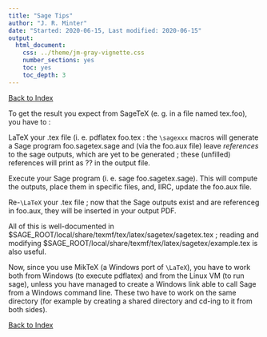 ```yaml
---
title: "Sage Tips"
author: "J. R. Minter"
date: "Started: 2020-06-15, Last modified: 2020-06-15"
output:
  html_document:
    css: ../theme/jm-gray-vignette.css
    number_sections: yes
    toc: yes
    toc_depth: 3
---
```

[Back to Index](../README.html)

To get the result you expect from SageTeX (e. g. in a file named tex.foo), you have to :

LaTeX your .tex file (i. e. pdflatex foo.tex : the `\sagexxx` macros will generate a Sage program foo.sagetex.sage and (via the foo.aux file) leave _references_ to the sage outputs, which are yet to be generated ; these (unfilled) references will print as ?? in the output file.

Execute your Sage program (i. e. sage foo.sagetex.sage). This will compute the outputs, place them in specific files, and, IIRC, update the foo.aux file.

Re-`\LaTeX` your .tex file ; now that the Sage outputs exist and are referenceg in foo.aux, they will be inserted in your output PDF.

All of this is well-documented in $SAGE_ROOT/local/share/texmf/tex/latex/sagetex/sagetex.tex ; reading and modifying $SAGE_ROOT/local/share/texmf/tex/latex/sagetex/example.tex is also useful.

Now, since you use MikTeX (a Windows port of `\LaTeX`), you have to work both from Windows (to execute pdflatex) and from the Linux VM (to run sage), unless you have managed to create a Windows link able to call Sage from a Windows command line. These two have to work on the same directory (for example by creating a shared directory and cd-ing to it from both sides).

[Back to Index](../README.html)